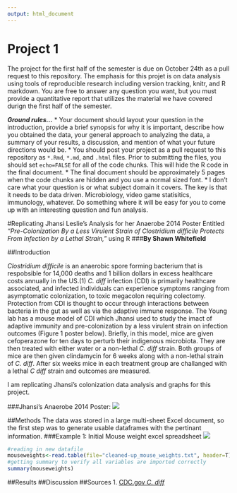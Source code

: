 ```yaml
---
output: html_document
---
```

Project 1
========

The project for the first half of the semester is due on October 24th as a pull
request to this repository. The emphasis for this projet is on data analysis
using tools of reproducible research including version tracking, knitr, and R
markdown. You are free to answer any question you want, but you must provide a
quantitative report that utilizes the material we have covered durign the first
half of the semester.

***Ground rules...***
* Your document should layout your question in the introduction, provide a brief
synopsis for why it is important, describe how you obtained the data, your general
approach to analyzing the data, a summary of your results, a discussion, and
mention of what your future directions would be.
* You should post your project as a pull request to this repository as `*.Rmd`,
`*.md`, and `.html` files. Prior to submitting the files, you should set
`echo=FALSE` for all of the code chunks. This will hide the R code in the final
document.
* The final document should be approximately 5 pages when the code chunks are
hidden and  you use a normal sized font.
* I don't care what your question is or what subject domain it covers. The key is
that it needs to be data driven. Microbiology, video game statisitics, immunology,
whatever. Do something where it will be easy for you to come up with an interesting
question and fun analysis.

#Replicating Jhansi Leslie's Analysis for her Anaerobe 2014 Poster Entitled *"Pre-Colonization By a Less Virulent Strain of *Clostridium difficile* Protects From Infection by a Lethal Strain,"* using R
###**By Shawn Whitefield**

##Introduction

*Clostridium difficile* is an anaerobic spore forming bacterium that is respobsible for 14,000 deaths and 1 billion dollars in excess healthcare costs annually in the US.(1)  *C. diff* infection (CDI) is primarily healthcare associated, and infected individuals can experience symptoms ranging from asymptomatic colonization, to toxic megacolon requiring colectomy. Protection from CDI is thought to occur through interactions between bacteria in the gut as well as via the adaptive immune response.
The Young lab has a mouse model of CDI which Jhansi used to study the imact of adaptive immunity and pre-colonization by a less virulent strain on infection outcomes (Figure 1 poster below). Briefly, in this model, mice are given cefoperazone for ten days to perturb their indigenous microbiota. They are then treated with either water or a non-lethal *C. diff* strain. Both groups of mice are then given clindamycin for 6 weeks along with a non-lethal strain of *C. diff*. After six weeks mice in each treatment group are challanged with a lethal *C diff* strain and outcomes are measured.  

I am replicating Jhansi's colonization data analysis and graphs for this project.

###Jhansi's Anaerobe 2014 Poster: ![](/Users/shawnwhitefield/Desktop/r_class/project_1/Anaerobe2014_posterLESLIE_copy.jpg)

##Methods
The data was stored in a large multi-sheet Excel document, so the first step was to generate usable dataframes with the pertinant information. 
###Example 1: Initial Mouse weight excel spreadsheet ![](/Users/shawnwhitefield/Desktop/example_1_copy.jpg)

```r
#reading in new datafile
mouseweights<-read.table(file="cleaned-up_mouse_weights.txt", header=T)
#getting summary to verify all variables are imported correctly
summary(mouseweights)

```


##Results
##Discussion
##Sources
1. [CDC.gov *C. diff*](http://www.cdc.gov/HAI/organisms/cdiff/Cdiff_infect.html)

